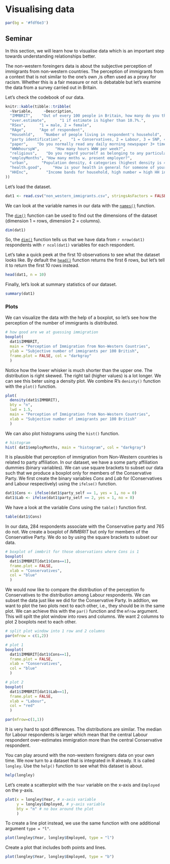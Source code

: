 # Visualising data

```r
par(bg = '#fdf6e3')
```

## Seminar

In this section, we will learn how to visualise data which is an important step towards understanding relationships better.

The non-western foreingers data is about the subjective perception of immigrants from non-western countries. The perception of immigrants from a context that is not similar to the one's own ,is often used as a proxy for racism. Whether this is a fair measure or not is debatable but let's examine the data from a survey carried out in Britain. 

Let's check the codebook of our data.

```r
knitr::kable(tibble::tribble(
  ~Variable,     ~Description,
  "IMMBRIT",    "Out of every 100 people in Britain, how many do you think are immigrants from non-western countries?",
  "over.estimate",      "1 if estimate is higher than 10.7%.",
  "RSex",      "1 = male, 2 = female",
  "RAge",      "Age of respondent",
  "Househld",    "Number of people living in respondent's household",
  "party identification",    "1 = Conservatives, 2 = Labour, 3 = SNP, 4 = Greens, 5 = Ukip, 6 = BNP, 7 = other",
  "paper",    "Do you normally read any daily morning newspaper 3+ times/week?",
  "WWWhourspW",       "How many hours WWW per week?",
  "religious",    "Do you regard yourself as belonging to any particular religion?",
  "employMonths", "How many mnths w. present employer?",
  "urban",      "Population density, 4 categories (highest density is 4, lowest is 1)",
  "health.good",     "How is your health in general for someone of your age? (0: bad, 1: fair, 2: fairly good, 3: good)",
  "HHInc",        "Income bands for household, high number = high HH income"
))
```

Let's load the dataset.

```r
dat1 <- read.csv("non_western_immigrants.csv", stringsAsFactors = FALSE)
```

We can look at the variable names in our data with the [`names()`](http://bit.ly/R_names) function. 

The [`dim()`](http://bit.ly/R_dim) function can be used to find out the dimensions of the dataset (dimension 1 = rows, dimension 2 = columns).

```r
dim(dat1)
```

So, the [`dim()`](http://bit.ly/R_dim) function tells us that we have data from `r nrow(dat1)` respondents with `r ncol(dat1)` variables for each respondent.

Let's take a quick peek at the first 10 observations to see what the dataset looks like. By default the [`head()`](http://bit.ly/R_head) function returns the first 6 rows, but let's tell it to return the first 10 rows instead.

```r
head(dat1, n = 10)
```

Finally, let's look at summary statistics of our dataset.

```r
summary(dat1)
```

### Plots

We can visualize the data with the help of a boxplot, so let's see how the perception of the number of immigrants is distributed. 

```r
# how good are we at guessing immigration
boxplot(
  dat1$IMMBRIT, 
  main = "Perception of Immigration from Non-Western Countries",
  ylab = "Subjective number of immigrants per 100 British", 
  frame.plot = FALSE, col = "darkgray"
  )
```

Notice how the lower whisker is much shorter than the upper one. The distribution is right skewed. The right tail (higher values) is a lot longer. We can see this beter using a density plot. We combine R's `denisty()` function with the `plot()` function.

```r
plot(
  density(dat1$IMMBRIT),
  bty = "n",
  lwd = 1.5,
  main = "Perception of Immigration from Non-Western Countries",
  xlab = "Subjective number of immigrants per 100 British"
  )
```


We can also plot histograms using the `hist()` function.

```r
# histogram
hist( dat1$employMonths, main = "histogram", col = "darkgray")
```

It is plausible that perception of immigration from Non-Western countries is related to party affiliation. In our dataset, we have a some party affiliation dummies (binary variables). We can use square brackets to subset our data such that we produce a boxplot only for members of the Conservative Party. We first create the binary variables *Cons* and *Lab* for (Conservatives and Labour respectively) using the `ifelse()` function.

```r
dat1$Cons <- ifelse(dat1$party_self == 1, yes = 1, no = 0)
dat1$Lab <- ifelse(dat1$party_self == 2, yes = 1, no = 0)
```

We have a look at the variable *Cons* using the `table()` function first.

```r
table(dat1$Cons)
```

In our data, 284 respondents associate with the Conservative party and 765 do not. We create a boxplot of *IMMBRIT* but only for members of the Conservative Party. We do so by using the square brackets to subset our data.

```r
# boxplot of immbrit for those observations where Cons is 1
boxplot(
  dat1$IMMBRIT[dat1$Cons==1],
  frame.plot = FALSE,
  xlab = "Conservatives",
  col = "blue"
  )
```


We would now like to compare the distribution of the perception fo Conservatives to the distribution among Labour respondents. We can subset the data just like we did for the Conservative Party. In addtion, we want to plot the two plots next to each other, i.e., they should be in the same plot. We can achieve this with the `par()` function and the `mfrow` argument. This will spilt the plot window into rows and columns. We want 2 columns to plot 2 boxplots next to each other. 

```r
# split plot window into 1 row and 2 columns
par(mfrow = c(1,2))

# plot 1
boxplot(
  dat1$IMMBRIT[dat1$Cons==1],
  frame.plot = FALSE,
  xlab = "Conservatives",
  col = "blue"
  )

# plot 2
boxplot(
  dat1$IMMBRIT[dat1$Lab==1],
  frame.plot = FALSE,
  xlab = "Labour",
  col = "red"
  )
```

```r
par(mfrow=c(1,1))
```

It is very hard to spot differences. The distributions are similar. The median for Labour respondents is larger which mean that the central Labour respondent over-estimates immigration more than the central Conservative respondent.

You can play around with the non-western foreigners data on your own time. We now turn to a dataset that is integrated in R already. It is called `longley`. Use the `help()` function to see what this dataset is about.

```r
help(longley)
```

Let's create a scatterplot with the `Year` variable on the x-axis and `Employed` on the y-axis.

```r
plot(x = longley$Year, # x-axis variable
     y = longley$Employed, # y-axis variable
     bty = "n" # no box around the plot
     )
```

To create a line plot instead, we use the same function with one additional argument `type = "l"`.

```r
plot(longley$Year, longley$Employed, type = "l")
```

Create a plot that includes both points and lines.

```r
plot(longley$Year, longley$Employed, type = "b")
```

